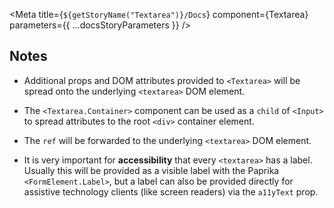 
<Meta title={`${getStoryName("Textarea")}/Docs`} component={Textarea} parameters={{ ...docsStoryParameters }} />

<Description markdown={Readme} />

## Notes

- Additional props and DOM attributes provided to `<Textarea>` will be spread onto
  the underlying `<textarea>` DOM element.

- The `<Textarea.Container>` component can be used as a `child` of `<Input>` to
  spread attributes to the root `<div>` container element.

- The `ref` will be forwarded to the underlying `<textarea>` DOM element.

- It is very important for **accessibility** that every `<textarea>` has a label.
  Usually this will be provided as a visible label with the Paprika
  `<FormElement.Label>`, but a label can also be provided directly for assistive
  technology clients (like screen readers) via the `a11yText` prop.

